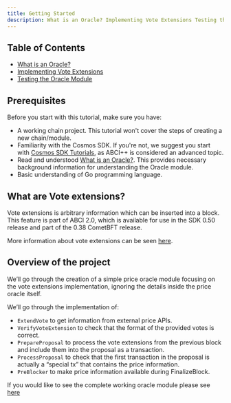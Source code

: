```yaml
---
title: Getting Started
description: What is an Oracle? Implementing Vote Extensions Testing the Oracle Module
---
```

## Table of Contents

* [What is an Oracle?](/docs/sdk/vnext/tutorials/vote-extensions/oracle/what-is-an-oracle)
* [Implementing Vote Extensions](/docs/sdk/vnext/tutorials/vote-extensions/oracle/implementing-vote-extensions)
* [Testing the Oracle Module](/docs/sdk/vnext/tutorials/vote-extensions/oracle/testing-oracle)

## Prerequisites

Before you start with this tutorial, make sure you have:

* A working chain project. This tutorial won't cover the steps of creating a new chain/module.
* Familiarity with the Cosmos SDK. If you're not, we suggest you start with [Cosmos SDK Tutorials](https://tutorials.cosmos.network), as ABCI++ is considered an advanced topic.
* Read and understood [What is an Oracle?](/docs/sdk/vnext/tutorials/vote-extensions/oracle/what-is-an-oracle). This provides necessary background information for understanding the Oracle module.
* Basic understanding of Go programming language.

## What are Vote extensions?

Vote extensions is arbitrary information which can be inserted into a block. This feature is part of ABCI 2.0, which is available for use in the SDK 0.50 release and part of the 0.38 CometBFT release.

More information about vote extensions can be seen [here](https://docs.cosmos.network/main/build/abci/vote-extensions).

## Overview of the project

We’ll go through the creation of a simple price oracle module focusing on the vote extensions implementation, ignoring the details inside the price oracle itself.

We’ll go through the implementation of:

* `ExtendVote` to get information from external price APIs.
* `VerifyVoteExtension` to check that the format of the provided votes is correct.
* `PrepareProposal` to process the vote extensions from the previous block and include them into the proposal as a transaction.
* `ProcessProposal` to check that the first transaction in the proposal is actually a “special tx” that contains the price information.
* `PreBlocker` to make price information available during FinalizeBlock.

If you would like to see the complete working oracle module please see [here](https://github.com/cosmos/sdk-tutorials/blob/master/tutorials/oracle/base/x/oracle)
